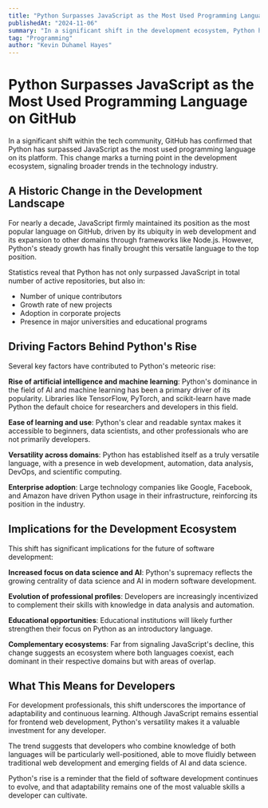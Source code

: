 ```yaml
---
title: "Python Surpasses JavaScript as the Most Used Programming Language on GitHub"
publishedAt: "2024-11-06"
summary: "In a significant shift in the development ecosystem, Python has surpassed JavaScript as the most popular language on GitHub, driven by the rise of AI and machine learning."
tag: "Programming"
author: "Kevin Duhamel Hayes"
---
```


# Python Surpasses JavaScript as the Most Used Programming Language on GitHub

In a significant shift within the tech community, GitHub has confirmed that Python has surpassed JavaScript as the most used programming language on its platform. This change marks a turning point in the development ecosystem, signaling broader trends in the technology industry.

## A Historic Change in the Development Landscape

For nearly a decade, JavaScript firmly maintained its position as the most popular language on GitHub, driven by its ubiquity in web development and its expansion to other domains through frameworks like Node.js. However, Python's steady growth has finally brought this versatile language to the top position.

Statistics reveal that Python has not only surpassed JavaScript in total number of active repositories, but also in:
- Number of unique contributors
- Growth rate of new projects
- Adoption in corporate projects
- Presence in major universities and educational programs

## Driving Factors Behind Python's Rise

Several key factors have contributed to Python's meteoric rise:

**Rise of artificial intelligence and machine learning**: Python's dominance in the field of AI and machine learning has been a primary driver of its popularity. Libraries like TensorFlow, PyTorch, and scikit-learn have made Python the default choice for researchers and developers in this field.

**Ease of learning and use**: Python's clear and readable syntax makes it accessible to beginners, data scientists, and other professionals who are not primarily developers.

**Versatility across domains**: Python has established itself as a truly versatile language, with a presence in web development, automation, data analysis, DevOps, and scientific computing.

**Enterprise adoption**: Large technology companies like Google, Facebook, and Amazon have driven Python usage in their infrastructure, reinforcing its position in the industry.

## Implications for the Development Ecosystem

This shift has significant implications for the future of software development:

**Increased focus on data science and AI**: Python's supremacy reflects the growing centrality of data science and AI in modern software development.

**Evolution of professional profiles**: Developers are increasingly incentivized to complement their skills with knowledge in data analysis and automation.

**Educational opportunities**: Educational institutions will likely further strengthen their focus on Python as an introductory language.

**Complementary ecosystems**: Far from signaling JavaScript's decline, this change suggests an ecosystem where both languages coexist, each dominant in their respective domains but with areas of overlap.

## What This Means for Developers

For development professionals, this shift underscores the importance of adaptability and continuous learning. Although JavaScript remains essential for frontend web development, Python's versatility makes it a valuable investment for any developer.

The trend suggests that developers who combine knowledge of both languages will be particularly well-positioned, able to move fluidly between traditional web development and emerging fields of AI and data science.

Python's rise is a reminder that the field of software development continues to evolve, and that adaptability remains one of the most valuable skills a developer can cultivate. 